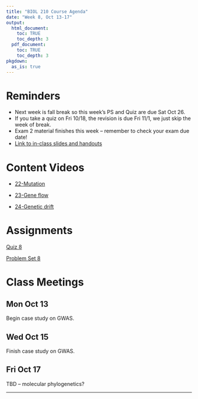 ```yaml
---
title: "BIOL 210 Course Agenda"
date: "Week 8, Oct 13-17"
output: 
  html_document:
    toc: TRUE
    toc_depth: 3
  pdf_document:
    toc: TRUE
    toc_depth: 3
pkgdown:
  as_is: true
---
```

# Reminders

* Next week is fall break so this week's PS and Quiz are due Sat Oct 26.
* If you take a quiz on Fri 10/18, the revision is due Fri 11/1, we just skip the week of break.
* Exam 2 material finishes this week -- remember to check your exam due date!
* [Link to in-class slides and handouts](https://drive.google.com/drive/folders/17Fm-yEXqtlvGJfFaw6WqywIScW_eZ8m_?usp=drive_link)


# Content Videos

* [22-Mutation](https://drive.google.com/drive/folders/1y7C8hpHev8ZOQKz9FEz9Y94z1Z_d6e6i?usp=drive_link)

* [23-Gene flow](https://drive.google.com/drive/folders/1y8WU6b_MGTWYLZMbeIgJk_IaWRYFtRVP?usp=drive_link)

* [24-Genetic drift](https://drive.google.com/drive/folders/1y9EuxzUNNCt0Dle-hwZofwlKfyd2mpRU?usp=drive_link)

# Assignments

[Quiz 8](https://docs.google.com/forms/d/e/1FAIpQLSex43fzpiJ9AkVFMBerrgbnmkuwhAzIPZgEgWY8yljhbb4v4Q/viewform?usp=sf_link)

[Problem Set 8](ps8.html)

# Class Meetings

## Mon Oct 13

Begin case study on GWAS.

## Wed Oct 15

Finish case study on GWAS.

## Fri Oct 17

TBD -- molecular phylogenetics?
<br>

------------------------------------------------------------------------
